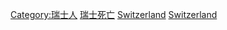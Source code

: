 
[[Category:瑞士人|Category:瑞士人]]
[[Category:瑞士死亡|]]
[[Category:歐洲死者|Switzerland]]
[[Category:各國死者|Switzerland]]